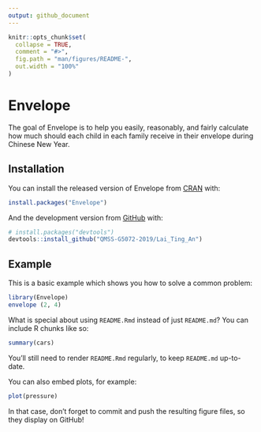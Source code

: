 ```yaml
---
output: github_document
---
```


<!-- README.md is generated from README.Rmd. Please edit that file -->

```r
knitr::opts_chunk$set(
  collapse = TRUE,
  comment = "#>",
  fig.path = "man/figures/README-",
  out.width = "100%"
)
```
# Envelope

<!-- badges: start -->
<!-- badges: end -->

The goal of Envelope is to help you easily, reasonably, and fairly calculate how much should each child in each family receive in their envelope during Chinese New Year.

## Installation

You can install the released version of Envelope from [CRAN](https://CRAN.R-project.org) with:

``` r
install.packages("Envelope")
```

And the development version from [GitHub](https://github.com/) with:

``` r
# install.packages("devtools")
devtools::install_github("QMSS-G5072-2019/Lai_Ting_An")
```
## Example

This is a basic example which shows you how to solve a common problem:

```r
library(Envelope)
envelope (2, 4)
```

What is special about using `README.Rmd` instead of just `README.md`? You can include R chunks like so:

```r
summary(cars)
```

You'll still need to render `README.Rmd` regularly, to keep `README.md` up-to-date.

You can also embed plots, for example:

```r
plot(pressure)
```

In that case, don't forget to commit and push the resulting figure files, so they display on GitHub!
